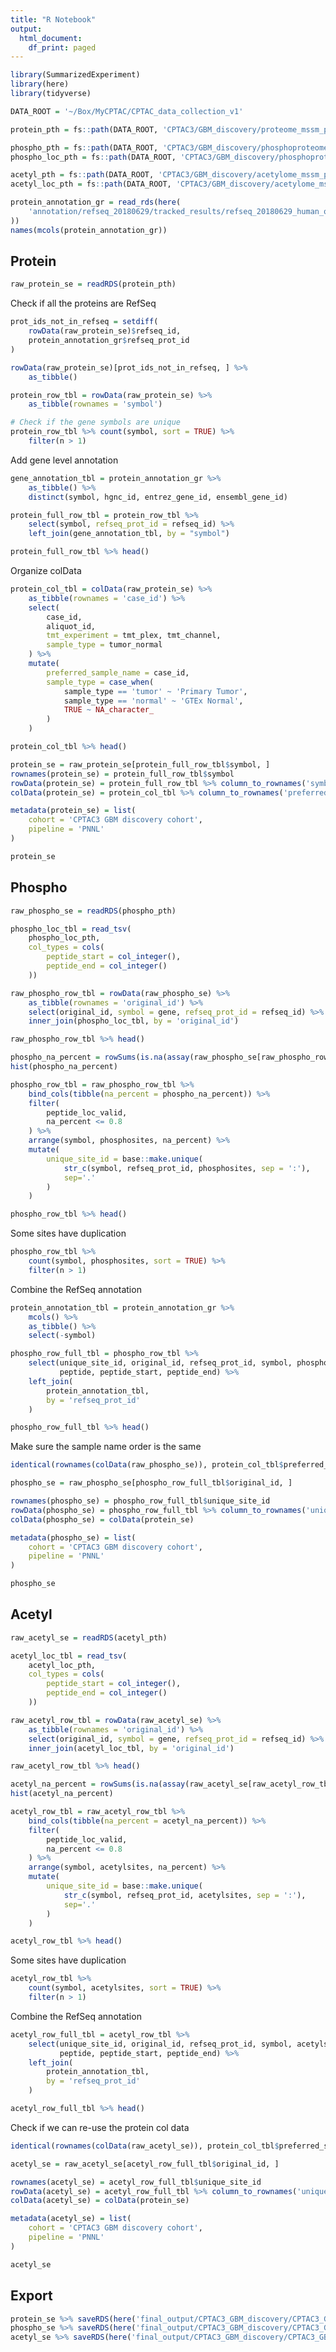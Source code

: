 ```yaml
---
title: "R Notebook"
output:
  html_document:
    df_print: paged
---
```


```r
library(SummarizedExperiment)
library(here)
library(tidyverse)
```

```r
DATA_ROOT = '~/Box/MyCPTAC/CPTAC_data_collection_v1'
```

```r
protein_pth = fs::path(DATA_ROOT, 'CPTAC3/GBM_discovery/proteome_mssm_per_gene_clean.v4.0.20200430.rds')

phospho_pth = fs::path(DATA_ROOT, 'CPTAC3/GBM_discovery/phosphoproteome_mssm_per_gene_clean.v4.0.20200430.rds')
phospho_loc_pth = fs::path(DATA_ROOT, 'CPTAC3/GBM_discovery/phosphoproteome_mssm_per_gene_clean.v4.0.20200430.tsv.peptide_location.tsv.gz')

acetyl_pth = fs::path(DATA_ROOT, 'CPTAC3/GBM_discovery/acetylome_mssm_per_gene_clean.v4.0.20200430.rds')
acetyl_loc_pth = fs::path(DATA_ROOT, 'CPTAC3/GBM_discovery/acetylome_mssm_per_gene_clean.v4.0.20200430.tsv.peptide_location.tsv.gz')
```

```r
protein_annotation_gr = read_rds(here(
    'annotation/refseq_20180629/tracked_results/refseq_20180629_human_only_unique_loci_GRanges.rds'
))
names(mcols(protein_annotation_gr))
```

## Protein
```r
raw_protein_se = readRDS(protein_pth)
```


Check if all the proteins are RefSeq
```r
prot_ids_not_in_refseq = setdiff(
    rowData(raw_protein_se)$refseq_id,
    protein_annotation_gr$refseq_prot_id
)

rowData(raw_protein_se)[prot_ids_not_in_refseq, ] %>%
    as_tibble()
```

```r
protein_row_tbl = rowData(raw_protein_se) %>%
    as_tibble(rownames = 'symbol')

# Check if the gene symbols are unique
protein_row_tbl %>% count(symbol, sort = TRUE) %>%
    filter(n > 1)
```

Add gene level annotation
```r
gene_annotation_tbl = protein_annotation_gr %>%
    as_tibble() %>%
    distinct(symbol, hgnc_id, entrez_gene_id, ensembl_gene_id)

protein_full_row_tbl = protein_row_tbl %>%
    select(symbol, refseq_prot_id = refseq_id) %>% 
    left_join(gene_annotation_tbl, by = "symbol")

protein_full_row_tbl %>% head()
```
Organize colData
```r
protein_col_tbl = colData(raw_protein_se) %>%
    as_tibble(rownames = 'case_id') %>%
    select(
        case_id,
        aliquot_id,
        tmt_experiment = tmt_plex, tmt_channel,
        sample_type = tumor_normal
    ) %>%
    mutate(
        preferred_sample_name = case_id,
        sample_type = case_when(
            sample_type == 'tumor' ~ 'Primary Tumor',
            sample_type == 'normal' ~ 'GTEx Normal',
            TRUE ~ NA_character_
        )
    )

protein_col_tbl %>% head()
```
```r
protein_se = raw_protein_se[protein_full_row_tbl$symbol, ]
rownames(protein_se) = protein_full_row_tbl$symbol
rowData(protein_se) = protein_full_row_tbl %>% column_to_rownames('symbol')
colData(protein_se) = protein_col_tbl %>% column_to_rownames('preferred_sample_name') %>% as('DataFrame')

metadata(protein_se) = list(
    cohort = 'CPTAC3 GBM discovery cohort',
    pipeline = 'PNNL'
)
```

```r
protein_se
```



## Phospho
```r
raw_phospho_se = readRDS(phospho_pth)

phospho_loc_tbl = read_tsv(
    phospho_loc_pth,
    col_types = cols(
        peptide_start = col_integer(), 
        peptide_end = col_integer()
    ))
```

```r
raw_phospho_row_tbl = rowData(raw_phospho_se) %>% 
    as_tibble(rownames = 'original_id') %>%
    select(original_id, symbol = gene, refseq_prot_id = refseq_id) %>%
    inner_join(phospho_loc_tbl, by = 'original_id')

raw_phospho_row_tbl %>% head()
```
```r
phospho_na_percent = rowSums(is.na(assay(raw_phospho_se[raw_phospho_row_tbl$original_id, ]))) / ncol(raw_phospho_se)
hist(phospho_na_percent)
```

```r
phospho_row_tbl = raw_phospho_row_tbl %>%
    bind_cols(tibble(na_percent = phospho_na_percent)) %>%
    filter(
        peptide_loc_valid,
        na_percent <= 0.8
    ) %>%
    arrange(symbol, phosphosites, na_percent) %>%
    mutate(
        unique_site_id = base::make.unique(
            str_c(symbol, refseq_prot_id, phosphosites, sep = ':'), 
            sep='.'
        )
    )

phospho_row_tbl %>% head()
```
Some sites have duplication
```r
phospho_row_tbl %>% 
    count(symbol, phosphosites, sort = TRUE) %>% 
    filter(n > 1)
```

Combine the RefSeq annotation
```r
protein_annotation_tbl = protein_annotation_gr %>%
    mcols() %>%
    as_tibble() %>%
    select(-symbol)
```

```r
phospho_row_full_tbl = phospho_row_tbl %>% 
    select(unique_site_id, original_id, refseq_prot_id, symbol, phosphosites, 
           peptide, peptide_start, peptide_end) %>%
    left_join(
        protein_annotation_tbl,
        by = 'refseq_prot_id'
    )

phospho_row_full_tbl %>% head()
```
Make sure the sample name order is the same
```r
identical(rownames(colData(raw_phospho_se)), protein_col_tbl$preferred_sample_name)
```

```r
phospho_se = raw_phospho_se[phospho_row_full_tbl$original_id, ]

rownames(phospho_se) = phospho_row_full_tbl$unique_site_id
rowData(phospho_se) = phospho_row_full_tbl %>% column_to_rownames('unique_site_id')
colData(phospho_se) = colData(protein_se)

metadata(phospho_se) = list(
    cohort = 'CPTAC3 GBM discovery cohort',
    pipeline = 'PNNL'
)
```

```r
phospho_se
```



## Acetyl
```r
raw_acetyl_se = readRDS(acetyl_pth)

acetyl_loc_tbl = read_tsv(
    acetyl_loc_pth,
    col_types = cols(
        peptide_start = col_integer(), 
        peptide_end = col_integer()
    ))
```

```r
raw_acetyl_row_tbl = rowData(raw_acetyl_se) %>% 
    as_tibble(rownames = 'original_id') %>%
    select(original_id, symbol = gene, refseq_prot_id = refseq_id) %>%
    inner_join(acetyl_loc_tbl, by = 'original_id')

raw_acetyl_row_tbl %>% head()
```
```r
acetyl_na_percent = rowSums(is.na(assay(raw_acetyl_se[raw_acetyl_row_tbl$original_id, ]))) / ncol(raw_acetyl_se)
hist(acetyl_na_percent)
```
```r
acetyl_row_tbl = raw_acetyl_row_tbl %>%
    bind_cols(tibble(na_percent = acetyl_na_percent)) %>%
    filter(
        peptide_loc_valid,
        na_percent <= 0.8
    ) %>%
    arrange(symbol, acetylsites, na_percent) %>%
    mutate(
        unique_site_id = base::make.unique(
            str_c(symbol, refseq_prot_id, acetylsites, sep = ':'), 
            sep='.'
        )
    )

acetyl_row_tbl %>% head()
```

Some sites have duplication
```r
acetyl_row_tbl %>% 
    count(symbol, acetylsites, sort = TRUE) %>% 
    filter(n > 1)
```


Combine the RefSeq annotation
```r
acetyl_row_full_tbl = acetyl_row_tbl %>% 
    select(unique_site_id, original_id, refseq_prot_id, symbol, acetylsites, 
           peptide, peptide_start, peptide_end) %>%
    left_join(
        protein_annotation_tbl,
        by = 'refseq_prot_id'
    )

acetyl_row_full_tbl %>% head()
```
Check if we can re-use the protein col data
```r
identical(rownames(colData(raw_acetyl_se)), protein_col_tbl$preferred_sample_name)
```

```r
acetyl_se = raw_acetyl_se[acetyl_row_full_tbl$original_id, ]

rownames(acetyl_se) = acetyl_row_full_tbl$unique_site_id
rowData(acetyl_se) = acetyl_row_full_tbl %>% column_to_rownames('unique_site_id')
colData(acetyl_se) = colData(protein_se)

metadata(acetyl_se) = list(
    cohort = 'CPTAC3 GBM discovery cohort',
    pipeline = 'PNNL'
)
```

```r
acetyl_se
```



## Export
```r
protein_se %>% saveRDS(here('final_output/CPTAC3_GBM_discovery/CPTAC3_GBM_discovery_pnnl_proteome.rds'))
phospho_se %>% saveRDS(here('final_output/CPTAC3_GBM_discovery/CPTAC3_GBM_discovery_pnnl_phosphoproteome.rds'))
acetyl_se %>% saveRDS(here('final_output/CPTAC3_GBM_discovery/CPTAC3_GBM_discovery_pnnl_acetylome.rds'))
```